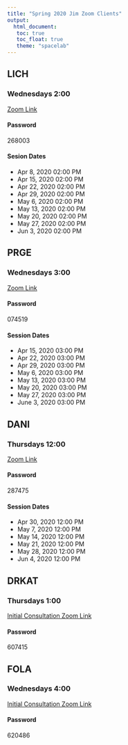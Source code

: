 ```yaml
---
title: "Spring 2020 Jim Zoom Clients"
output: 
  html_document:
   toc: true
   toc_float: true
   theme: "spacelab"
---
```


## LICH
### Wednesdays 2:00
[Zoom Link](https://zoom.us/j/600116955?pwd=SlM0cU13dnZtcDR6dkRXakRvRC9rdz09)

#### Password
268003

#### Sesion Dates
* Apr 8, 2020 02:00 PM
* Apr 15, 2020 02:00 PM
* Apr 22, 2020 02:00 PM
* Apr 29, 2020 02:00 PM
* May 6, 2020 02:00 PM
* May 13, 2020 02:00 PM
* May 20, 2020 02:00 PM
* May 27, 2020 02:00 PM
* Jun 3, 2020 02:00 PM



## PRGE
### Wednesdays 3:00
[Zoom Link](https://zoom.us/j/129589622?pwd=SlY3RWRzQlVVQk1KbHpneDlneS8yUT09)

#### Password
074519

#### Session Dates
* Apr 15, 2020 03:00 PM
* Apr 22, 2020 03:00 PM
* Apr 29, 2020 03:00 PM
* May 6, 2020 03:00 PM
* May 13, 2020 03:00 PM
* May 20, 2020 03:00 PM
* May 27, 2020 03:00 PM
* June 3, 2020 03:00 PM



## DANI
### Thursdays 12:00
[Zoom Link](https://zoom.us/j/97626227659?pwd=NVlEZUxCSHNhK3g1WnhUVnRqemh2QT09)

#### Password
287475

#### Session Dates
* Apr 30, 2020 12:00 PM
* May 7, 2020 12:00 PM
* May 14, 2020 12:00 PM
* May 21, 2020 12:00 PM
* May 28, 2020 12:00 PM
* Jun 4, 2020 12:00 PM



## DRKAT 
### Thursdays 1:00 
[Initial Consultation Zoom Link](https://zoom.us/j/126729794?pwd=ZHRpcUo4dm0raS8vdkZkWXltWjVZQT09)

#### Password
607415



## FOLA
### Wednesdays 4:00
[Initial Consultation Zoom Link](https://zoom.us/j/93733698036?pwd=L2JwQ244UXpGVG0reWlNSEkyaE1sZz09)

#### Password
620486